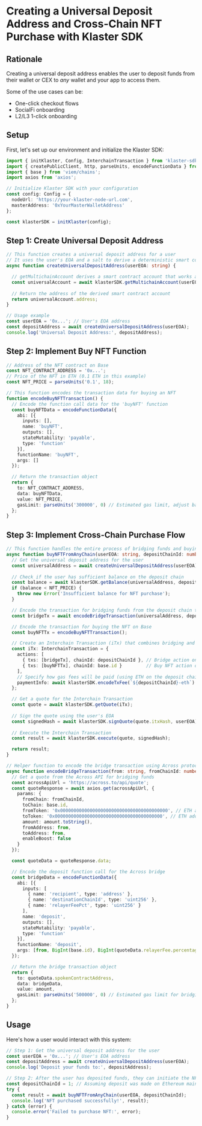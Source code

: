 # Creating a Universal Deposit Address and Cross-Chain NFT Purchase with Klaster SDK

## Rationale

Creating a universal deposit address enables the user to deposit funds from their wallet or CEX to _any_ wallet
and your app to access them. 

Some of the use cases can be:
- One-click checkout flows
- SocialFi onboarding
- L2/L3 1-click onboarding

## Setup

First, let's set up our environment and initialize the Klaster SDK:

```typescript
import { initKlaster, Config, InterchainTransaction } from 'klaster-sdk';
import { createPublicClient, http, parseUnits, encodeFunctionData } from 'viem';
import { base } from 'viem/chains';
import axios from 'axios';

// Initialize Klaster SDK with your configuration
const config: Config = {
  nodeUrl: 'https://your-klaster-node-url.com',
  masterAddress: '0xYourMasterWalletAddress'
};

const klasterSDK = initKlaster(config);
```

## Step 1: Create Universal Deposit Address

```typescript
// This function creates a universal deposit address for a user
// It uses the user's EOA and a salt to derive a deterministic smart contract account
async function createUniversalDepositAddress(userEOA: string) {

  // getMultichainAccount derives a smart contract account that works across multiple chains
  const universalAccount = await klasterSDK.getMultichainAccount(userEOA);
  
  // Return the address of the derived smart contract account
  return universalAccount.address;
}

// Usage example
const userEOA = '0x...'; // User's EOA address
const depositAddress = await createUniversalDepositAddress(userEOA);
console.log('Universal Deposit Address:', depositAddress);
```

## Step 2: Implement Buy NFT Function

```typescript
// Address of the NFT contract on Base
const NFT_CONTRACT_ADDRESS = '0x...';
// Price of the NFT in ETH (0.1 ETH in this example)
const NFT_PRICE = parseUnits('0.1', 18);

// This function encodes the transaction data for buying an NFT
function encodeBuyNFTTransaction() {
  // Encode the function call data for the 'buyNFT' function
  const buyNFTData = encodeFunctionData({
    abi: [{
      inputs: [],
      name: 'buyNFT',
      outputs: [],
      stateMutability: 'payable',
      type: 'function'
    }],
    functionName: 'buyNFT',
    args: []
  });

  // Return the transaction object
  return {
    to: NFT_CONTRACT_ADDRESS,
    data: buyNFTData,
    value: NFT_PRICE,
    gasLimit: parseUnits('300000', 0) // Estimated gas limit, adjust based on actual requirements
  };
}
```

## Step 3: Implement Cross-Chain Purchase Flow

```typescript
// This function handles the entire process of bridging funds and buying an NFT
async function buyNFTFromAnyChain(userEOA: string, depositChainId: number) {
  // Get the universal deposit address for the user
  const universalAddress = await createUniversalDepositAddress(userEOA);
  
  // Check if the user has sufficient balance on the deposit chain
  const balance = await klasterSDK.getBalance(universalAddress, depositChainId);
  if (balance < NFT_PRICE) {
    throw new Error('Insufficient balance for NFT purchase');
  }

  // Encode the transaction for bridging funds from the deposit chain to Base
  const bridgeTx = await encodeBridgeTransaction(universalAddress, depositChainId, NFT_PRICE);

  // Encode the transaction for buying the NFT on Base
  const buyNFTTx = encodeBuyNFTTransaction();

  // Create an Interchain Transaction (iTx) that combines bridging and NFT purchase
  const iTx: InterchainTransaction = {
    actions: [
      { txs: [bridgeTx], chainId: depositChainId }, // Bridge action on deposit chain
      { txs: [buyNFTTx], chainId: base.id }         // Buy NFT action on Base
    ],
    // Specify how gas fees will be paid (using ETH on the deposit chain in this example)
    paymentInfo: await klasterSDK.encodeTxFee(`${depositChainId}-eth`)
  };

  // Get a quote for the Interchain Transaction
  const quote = await klasterSDK.getQuote(iTx);
  
  // Sign the quote using the user's EOA
  const signedHash = await klasterSDK.signQuote(quote.itxHash, userEOA);
  
  // Execute the Interchain Transaction
  const result = await klasterSDK.execute(quote, signedHash);

  return result;
}

// Helper function to encode the bridge transaction using Across protocol
async function encodeBridgeTransaction(from: string, fromChainId: number, amount: bigint) {
  // Get a quote from the Across API for bridging funds
  const acrossApiUrl = 'https://across.to/api/quote';
  const quoteResponse = await axios.get(acrossApiUrl, {
    params: {
      fromChain: fromChainId,
      toChain: base.id,
      fromToken: '0x0000000000000000000000000000000000000000', // ETH address
      toToken: '0x0000000000000000000000000000000000000000', // ETH address
      amount: amount.toString(),
      fromAddress: from,
      toAddress: from,
      enableBoost: false
    }
  });

  const quoteData = quoteResponse.data;

  // Encode the deposit function call for the Across bridge
  const bridgeData = encodeFunctionData({
    abi: [{
      inputs: [
        { name: 'recipient', type: 'address' },
        { name: 'destinationChainId', type: 'uint256' },
        { name: 'relayerFeePct', type: 'uint256' }
      ],
      name: 'deposit',
      outputs: [],
      stateMutability: 'payable',
      type: 'function'
    }],
    functionName: 'deposit',
    args: [from, BigInt(base.id), BigInt(quoteData.relayerFee.percentage)]
  });

  // Return the bridge transaction object
  return {
    to: quoteData.spokenContractAddress,
    data: bridgeData,
    value: amount,
    gasLimit: parseUnits('500000', 0) // Estimated gas limit for bridging, adjust as needed
  };
}
```

## Usage

Here's how a user would interact with this system:

```typescript
// Step 1: Get the universal deposit address for the user
const userEOA = '0x...'; // User's EOA address
const depositAddress = await createUniversalDepositAddress(userEOA);
console.log('Deposit your funds to:', depositAddress);

// Step 2: After the user has deposited funds, they can initiate the NFT purchase
const depositChainId = 1; // Assuming deposit was made on Ethereum mainnet
try {
  const result = await buyNFTFromAnyChain(userEOA, depositChainId);
  console.log('NFT purchased successfully!', result);
} catch (error) {
  console.error('Failed to purchase NFT:', error);
}
```